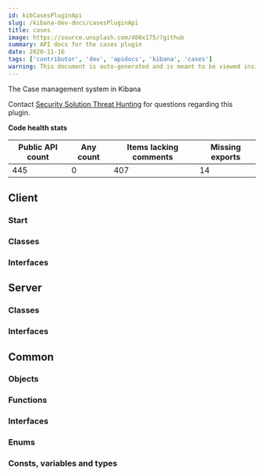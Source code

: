 ```yaml
---
id: kibCasesPluginApi
slug: /kibana-dev-docs/casesPluginApi
title: cases
image: https://source.unsplash.com/400x175/?github
summary: API docs for the cases plugin
date: 2020-11-16
tags: ['contributor', 'dev', 'apidocs', 'kibana', 'cases']
warning: This document is auto-generated and is meant to be viewed inside our experimental, new docs system. Reach out in #docs-engineering for more info.
---
```


The Case management system in Kibana

Contact [Security Solution Threat Hunting](https://github.com/orgs/elastic/teams/security-threat-hunting) for questions regarding this plugin.

**Code health stats**

| Public API count  | Any count | Items lacking comments | Missing exports | 
|-------------------|-----------|------------------------|-----------------|
| 445 | 0 | 407 | 14 |

## Client

### Start
<DocDefinitionList data={[casesObj.client.start]}/>

### Classes
<DocDefinitionList data={casesObj.client.classes}/>

### Interfaces
<DocDefinitionList data={casesObj.client.interfaces}/>

## Server

### Classes
<DocDefinitionList data={casesObj.server.classes}/>

### Interfaces
<DocDefinitionList data={casesObj.server.interfaces}/>

## Common

### Objects
<DocDefinitionList data={casesObj.common.objects}/>

### Functions
<DocDefinitionList data={casesObj.common.functions}/>

### Interfaces
<DocDefinitionList data={casesObj.common.interfaces}/>

### Enums
<DocDefinitionList data={casesObj.common.enums}/>

### Consts, variables and types
<DocDefinitionList data={casesObj.common.misc}/>

